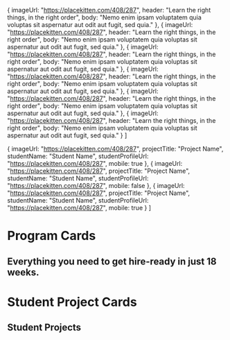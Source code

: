 

  {
    imageUrl: "https://placekitten.com/408/287",
    header: "Learn the right things, in the right order",
    body: "Nemo enim ipsam voluptatem quia voluptas sit aspernatur aut odit aut fugit, sed quia."
  },
  {
    imageUrl: "https://placekitten.com/408/287",
    header: "Learn the right things, in the right order",
    body: "Nemo enim ipsam voluptatem quia voluptas sit aspernatur aut odit aut fugit, sed quia."
  },
  {
    imageUrl: "https://placekitten.com/408/287",
    header: "Learn the right things, in the right order",
    body: "Nemo enim ipsam voluptatem quia voluptas sit aspernatur aut odit aut fugit, sed quia."
  },
    {
    imageUrl: "https://placekitten.com/408/287",
    header: "Learn the right things, in the right order",
    body: "Nemo enim ipsam voluptatem quia voluptas sit aspernatur aut odit aut fugit, sed quia."
  },
  {
    imageUrl: "https://placekitten.com/408/287",
    header: "Learn the right things, in the right order",
    body: "Nemo enim ipsam voluptatem quia voluptas sit aspernatur aut odit aut fugit, sed quia."
  },
  {
    imageUrl: "https://placekitten.com/408/287",
    header: "Learn the right things, in the right order",
    body: "Nemo enim ipsam voluptatem quia voluptas sit aspernatur aut odit aut fugit, sed quia."
  }
]

  {
    imageUrl: "https://placekitten.com/408/287",
    projectTitle: "Project Name",
    studentName: "Student Name",
     studentProfileUrl: "https://placekitten.com/408/287",
    mobile: true
  },
  {
    imageUrl: "https://placekitten.com/408/287",
    projectTitle: "Project Name",
    studentName: "Student Name",
     studentProfileUrl: "https://placekitten.com/408/287",
    mobile: false
  },
  {
    imageUrl: "https://placekitten.com/408/287",
    projectTitle: "Project Name",
    studentName: "Student Name",
    studentProfileUrl: "https://placekitten.com/408/287",
    mobile: true
  }
]


<Meta title="Cards" />

# Program Cards

<Canvas>
  <Story name="Program Cards">
    <section className="card-list-container">
      <h2>Everything you need to get hire-ready in just 18 weeks.</h2>
      <CardList content={content} numberOfColumns={columns} />
    </section>
  </Story>
</Canvas>


# Student Project Cards

<Canvas>
  <Story name="Student Project Cards">
    <section className="card-list-container">
      <h2>Student Projects</h2>
      <CardList content={projectContent} numberOfColumns={columns} />
    </section>
  </Story>
</Canvas>
